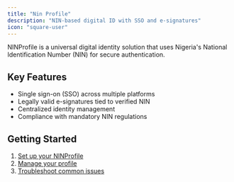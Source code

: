 ```yaml
---
title: "Nin Profile"
description: "NIN-based digital ID with SSO and e-signatures"
icon: "square-user"
---
```


NINProfile is a universal digital identity solution that uses Nigeria's National Identification Number (NIN) for secure authentication.

## Key Features

- Single sign-on (SSO) across multiple platforms
- Legally valid e-signatures tied to verified NIN
- Centralized identity management
- Compliance with mandatory NIN regulations

## Getting Started

1. [Set up your NINProfile](/guides/setting-up-ninprofile)
2. [Manage your profile](/guides/managing-profile)
3. [Troubleshoot common issues](/guides/troubleshooting)